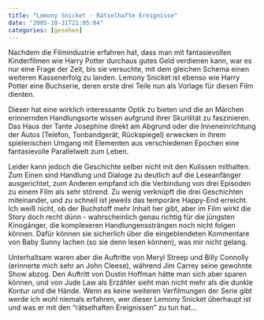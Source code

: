 ```yaml
---
title: "Lemony Snicket - Rätselhafte Ereignisse"
date: "2005-10-31T21:05:04"
categories: [gesehen]
---
```


Nachdem die Filmindustrie erfahren hat, dass man mit fantasievollen Kinderfilmen wie Harry Potter durchaus gutes Geld verdienen kann, war es nur eine Frage der Zeit, bis sie versuchte, mit dem gleichen Schema einen weiteren Kassenerfolg zu landen. Lemony Snicket ist ebenso wie Harry Potter eine Buchserie, deren erste drei Teile nun als Vorlage für diesen Film dienten.

Dieser hat eine wirklich interessante Optik zu bieten und die an Märchen erinnernden Handlungsorte wissen aufgrund ihrer Skurilität zu faszinieren. Das Haus der Tante Josephine direkt am Abgrund oder die Inneneinrichtung der Autos (Telefon, Tonbandgerät, Rückspiegel) erwecken in ihrem spielerischen Umgang mit Elementen aus verschiedenen Epochen eine fantasievolle Parallelwelt zum Leben.

Leider kann jedoch die Geschichte selber nicht mit den Kulissen mithalten. Zum Einen sind Handlung und Dialoge zu deutlich auf die Leseanfänger ausgerichtet, zum Anderen empfand ich die Verbindung von drei Episoden zu einem Film als sehr störend. Zu wenig verknüpft die drei Geschichten miteinander, und zu schnell ist jeweils das temporäre Happy-End erreicht. Ich weiß nicht, ob der Buchstoff mehr Inhalt her gibt, aber im Film wirkt die Story doch recht dünn - wahrscheinlich genau richtig für die jüngsten Kinogänger, die komplexeren Handlungenssträngen noch nicht folgen können. Dafür können sie sicherlich über die eingeblendeten Kommentare von Baby Sunny lachen (so sie denn lesen können), was mir nicht gelang.

Unterhaltsam waren aber die Auftritte von Meryl Streep und Billy Connolly (erinnerte mich sehr an John Cleese), während Jim Carrey seine gewohnte Show abzog. Den Auftritt von Dustin Hoffman hätte man sich aber sparen können, und von Jude Law als Erzähler sieht man nicht mehr als die dunkle Kontur und die Hände. Wenn es keine weiteren Verfilmungen der Serie gibt werde ich wohl niemals erfahren, wer dieser Lemony Snicket überhaupt ist und was er mit den "rätselhaften Ereignissen" zu tun hat...
